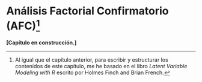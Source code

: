 # Análisis Factorial Confirmatorio (AFC)^[ Al igual que el capítulo anterior, para escribir y estructurar los contenidos de este capítulo, me he basado en el libro *Latent Variable Modeling with R* escrito por Holmes Finch and Brian French.]

**[Capítulo en construcción.]**